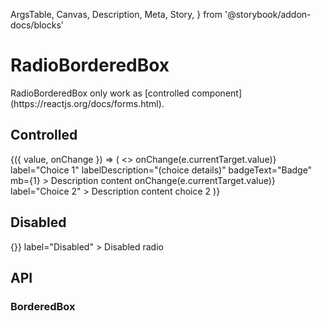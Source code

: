  ArgsTable,
  Canvas,
  Description,
  Meta,
  Story,
} from '@storybook/addon-docs/blocks'

<Meta title="Components/RadioBorderedBox" component={RadioBorderedBox} />

# RadioBorderedBox

<Description>
  RadioBorderedBox only work as [controlled
  component](https://reactjs.org/docs/forms.html).
</Description>

## Controlled

<Canvas>
  <Story name="basic">
    <ControlValue value="choice-1">
      {({ value, onChange }) => (
        <>
          <RadioBorderedBox
            name="choice-1"
            checked={value === 'choice-1' ? true : undefined}
            value="choice-1"
            onChange={e => onChange(e.currentTarget.value)}
            label="Choice 1"
            labelDescription="(choice details)"
            badgeText="Badge"
            mb={1}
          >
            Description content
          </RadioBorderedBox>
          <RadioBorderedBox
            name="choice-2"
            checked={value === 'choice-2' ? true : undefined}
            value="choice-2"
            onChange={e => onChange(e.currentTarget.value)}
            label="Choice 2"
          >
            Description content choice 2
          </RadioBorderedBox>
        </>
      )}
    </ControlValue>
  </Story>
</Canvas>

## Disabled

<Canvas>
  <Story name="disabled">
    <RadioBorderedBox
      value="disabled"
      name="radio-disabled"
      disabled
      onChange={() => {}}
      label="Disabled"
    >
      Disabled radio
    </RadioBorderedBox>
  </Story>
</Canvas>

## API

### BorderedBox

<ArgsTable of={RadioBorderedBox} />
